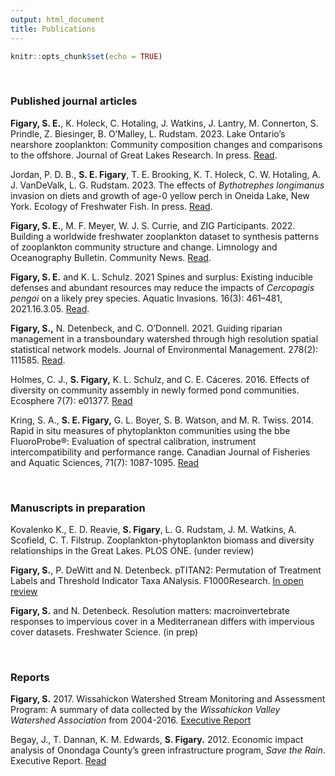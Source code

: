```yaml
---
output: html_document
title: Publications
---
```


```r
knitr::opts_chunk$set(echo = TRUE)
```

<br>

### **Published journal articles**

**Figary, S. E.**, K. Holeck, C. Hotaling, J. Watkins, J. Lantry, M. Connerton, S. Prindle, Z. Biesinger, B. O’Malley, L. Rudstam. 2023. Lake Ontario’s nearshore zooplankton: Community composition changes and comparisons to the offshore. Journal of Great Lakes Research. In press. [Read](https://doi.org/10.1016/j.jglr.2023.02.013).

Jordan, P. D. B., **S. E. Figary**, T. E. Brooking, K. T. Holeck, C. W. Hotaling, A. J. VanDeValk, L. G. Rudstam. 2023. The effects of *Bythotrephes longimanus* invasion on diets and growth of age-0 yellow perch in Oneida Lake, New York. Ecology of Freshwater Fish. In press. [Read](https://doi.org/10.1111/eff.12717).

**Figary, S. E.**, M. F. Meyer, W. J. S. Currie, and ZIG Participants. 2022. Building a worldwide freshwater zooplankton dataset to synthesis patterns of zooplankton community structure and change.  Limnology and Oceanography Bulletin. Community News. [Read](https://doi.org/10.1002/lob.10515).

**Figary, S. E.** and K. L. Schulz. 2021 Spines and surplus: Existing inducible defenses and abundant resources may reduce the impacts of *Cercopagis pengoi* on a likely prey species. Aquatic Invasions. 16(3): 461–481, 2021.16.3.05. [Read](https://doi.org/10.3391/ai).

**Figary, S.,** N. Detenbeck, and C. O'Donnell. 2021. Guiding riparian management in a transboundary watershed through high resolution spatial statistical network models. Journal of Environmental Management. 278(2): 111585. [Read](https://doi.org/10.1016/j.jenvman.2020.111585).

Holmes, C. J., **S. Figary,** K. L. Schulz, and C. E. Cáceres. 2016. Effects of diversity on community assembly in newly formed pond communities. Ecosphere 7(7): e01377. [Read](https://doi.org/10.1002/ecs2.1377)

Kring, S. A., **S. E. Figary,** G. L. Boyer, S. B. Watson, and M. R. Twiss. 2014. Rapid in situ measures of phytoplankton communities using the bbe FluoroProbe®: Evaluation of spectral calibration, instrument intercompatibility and performance range. Canadian Journal of Fisheries and Aquatic Sciences, 71(7): 1087-1095.  [Read](https://doi.org/10.1139/cjfas-2013-0599)


<br>

### **Manuscripts in preparation**

Kovalenko K., E. D. Reavie, **S. Figary**, L. G. Rudstam, J. M. Watkins, A. Scofield, C. T. Filstrup. Zooplankton-phytoplankton biomass and diversity relationships in the Great Lakes. PLOS ONE. (under review)

**Figary, S.**, P. DeWitt and N. Detenbeck. pTITAN2: Permutation of Treatment Labels and Threshold Indicator Taxa ANalysis. F1000Research. [In open review](https://f1000research.com/articles/11-267/pdf)

**Figary, S.** and N. Detenbeck. Resolution matters: macroinvertebrate responses to impervious cover in a Mediterranean differs with impervious cover datasets. Freshwater Science. (in prep)

<br>

### **Reports**

**Figary, S.** 2017. Wissahickon Watershed Stream Monitoring and Assessment Program: A summary of data collected by the *Wissahickon Valley Watershed Association* from 2004-2016. [Executive Report](https://wissahickontrails.org/uploads/attachments/ck7ouwd5d020jio4l7vsir9ah-streammonitoringreport.pdf)

Begay, J., T. Dannan, K. M. Edwards, **S. Figary.** 2012. Economic impact analysis of Onondaga County’s green infrastructure program, *Save the Rain*. Executive Report. [Read](https://issuu.com/savetherain/docs/save_the_rain_economic_impact_report_final)